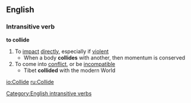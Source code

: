 ==English==
===Intransitive verb===
'''to collide'''
#To [[impact]] [[directly]], especially if [[violent]]
#* When a body '''collides''' with another, then momentum is conserved
#To come into [[conflict]], or be [[incompatible]]
#* Tibet '''collided''' with the modern World
[[Category:English intransitive verbs]]

[[io:Collide]]
[[ru:Collide]]